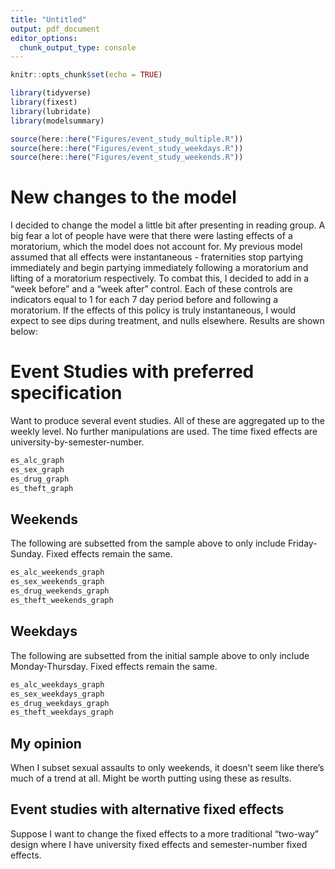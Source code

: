 ```yaml
---
title: "Untitled"
output: pdf_document
editor_options: 
  chunk_output_type: console
---
```


```r
knitr::opts_chunk$set(echo = TRUE)
```

```r
library(tidyverse)
library(fixest)
library(lubridate)
library(modelsummary)
```

```r
source(here::here("Figures/event_study_multiple.R"))
source(here::here("Figures/event_study_weekdays.R"))
source(here::here("Figures/event_study_weekends.R"))
```

# New changes to the model

I decided to change the model a little bit after presenting in reading group. A big fear a lot of people have were that there were lasting effects of a moratorium, which the model does not account for. My previous model assumed that all effects were instantaneous - fraternities stop partying immediately and begin partying immediately following a moratorium and lifting of a moratorium respectively. To combat this, I decided to add in a "week before" and a "week after" control. Each of these controls are indicators equal to 1 for each 7 day period before and following a moratorium. If the effects of this policy is truly instantaneous, I would expect to see dips during treatment, and nulls elsewhere. Results are shown below:




# Event Studies with preferred specification

Want to produce several event studies. All of these are aggregated up to the weekly level. No further manipulations are used. The time fixed effects are university-by-semester-number.

```r
es_alc_graph
es_sex_graph
es_drug_graph
es_theft_graph
```

## Weekends

The following are subsetted from the sample above to only include Friday-Sunday. Fixed effects remain the same.

```r
es_alc_weekends_graph
es_sex_weekends_graph
es_drug_weekends_graph
es_theft_weekends_graph
```

## Weekdays

The following are subsetted from the initial sample above to only include Monday-Thursday. Fixed effects remain the same.

```r
es_alc_weekdays_graph
es_sex_weekdays_graph
es_drug_weekdays_graph
es_theft_weekdays_graph
```

## My opinion

When I subset sexual assaults to only weekends, it doesn't seem like there's much of a trend at all. Might be worth putting using these as results. 

## Event studies with alternative fixed effects

Suppose I want to change the fixed effects to a more traditional "two-way" design where I have university fixed effects and semester-number fixed effects. 


